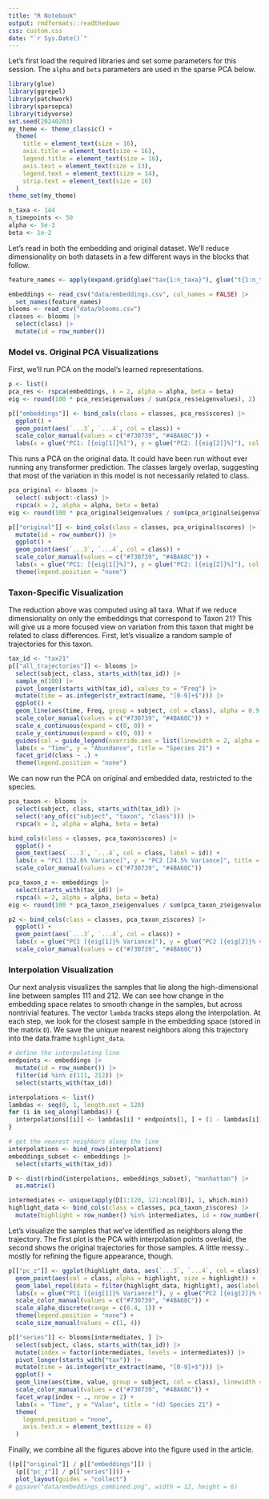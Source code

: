 ```yaml
---
title: "R Notebook"
output: rmdformats::readthedown
css: custom.css
date: "`r Sys.Date()`"
---
```


Let's first load the required libraries and set some parameters for this
session. The `alpha` and `beta` parameters are used in the sparse PCA below.

```r
library(glue)
library(ggrepel)
library(patchwork)
library(sparsepca)
library(tidyverse)
set.seed(20240203)
my_theme <- theme_classic() +
  theme(
    title = element_text(size = 16),
    axis.title = element_text(size = 16),
    legend.title = element_text(size = 16),
    axis.text = element_text(size = 13),
    legend.text = element_text(size = 14),
    strip.text = element_text(size = 16)
  )
theme_set(my_theme)

n_taxa <- 144
n_timepoints <- 50
alpha <- 5e-3
beta <- 1e-2
```

Let's read in both the embedding and original dataset. We'll reduce
dimensionality on both datasets in a few different ways in the blocks that
follow.

```r
feature_names <- apply(expand.grid(glue("tax{1:n_taxa}"), glue("t{1:n_timepoints}")), 1, paste, collapse = "_")

embeddings <- read_csv("data/embeddings.csv", col_names = FALSE) |>
  set_names(feature_names)
blooms <- read_csv("data/blooms.csv")
classes <- blooms |>
  select(class) |>
  mutate(id = row_number())
```

### Model vs. Original PCA Visualizations

First, we'll run PCA on the model's learned representations.

```r
p <- list()
pca_res <- rspca(embeddings, k = 2, alpha = alpha, beta = beta)
eig <- round(100 * pca_res$eigenvalues / sum(pca_res$eigenvalues), 2)

p[["embeddings"]] <- bind_cols(class = classes, pca_res$scores) |>
  ggplot() +
  geom_point(aes(`...3`, `...4`, col = class)) +
  scale_color_manual(values = c("#730739", "#4BA68C")) +
  labs(x = glue("PC1: [{eig[1]}%]"), y = glue("PC2: [{eig[2]}%]"), col = "Class", title = "(b) Model Embeddings")
```

This runs a PCA on the original data. It could have been run without ever
running any transformer prediction. The classes largely overlap, suggesting that
most of the variation in this model is not necessarily related to class.

```r
pca_original <- blooms |>
  select(-subject:-class) |>
  rspca(k = 2, alpha = alpha, beta = beta)
eig <- round(100 * pca_original$eigenvalues / sum(pca_original$eigenvalues), 2)

p[["original"]] <- bind_cols(class = classes, pca_original$scores) |>
  mutate(id = row_number()) |>
  ggplot() +
  geom_point(aes(`...3`, `...4`, col = class)) +
  scale_color_manual(values = c("#730739", "#4BA68C")) +
  labs(x = glue("PC1: [{eig[1]}%]"), y = glue("PC2: [{eig[2]}%]"), col = "Class", title = "(a) Original Data") +
  theme(legend.position = "none")
```

### Taxon-Specific Visualization

The reduction above was computed using all taxa. What if we reduce
dimensionality on only the embeddings that correspond to Taxon 21? This will
give us a more focused view on variation from this taxon that might be related
to class differences. First, let's visualize a random sample of trajectories
for this taxon.

```r
tax_id <- "tax21"
p[["all_trajectories"]] <- blooms |>
  select(subject, class, starts_with(tax_id)) |>
  sample_n(100) |>
  pivot_longer(starts_with(tax_id), values_to = "Freq") |>
  mutate(time = as.integer(str_extract(name, "[0-9]+$"))) |>
  ggplot() +
  geom_line(aes(time, Freq, group = subject, col = class), alpha = 0.9, linewidth = 0.8) +
  scale_color_manual(values = c("#730739", "#4BA68C")) +
  scale_x_continuous(expand = c(0, 0)) +
  scale_y_continuous(expand = c(0, 0)) +
  guides(col = guide_legend(override.aes = list(linewidth = 2, alpha = 1))) +
  labs(x = "Time", y = "Abundance", title = "Species 21") +
  facet_grid(class ~ .) +
  theme(legend.position = "none")
```

We can now run the PCA on original and embedded data, restricted to the species.

```r
pca_taxon <- blooms |>
  select(subject, class, starts_with(tax_id)) |>
  select(!any_of(c("subject", "taxon", "class"))) |>
  rspca(k = 2, alpha = alpha, beta = beta)

bind_cols(class = classes, pca_taxon$scores) |>
  ggplot() +
  geom_text(aes(`...3`, `...4`, col = class, label = id)) +
  labs(x = "PC1 [52.6% Variance]", y = "PC2 [24.5% Variance]", title = "PCA of Source Data [Species 21]") +
  scale_color_manual(values = c("#730739", "#4BA68C"))

pca_taxon_z <- embeddings |>
  select(starts_with(tax_id)) |>
  rspca(k = 2, alpha = alpha, beta = beta)
eig <- round(100 * pca_taxon_z$eigenvalues / sum(pca_taxon_z$eigenvalues), 2)

p2 <- bind_cols(class = classes, pca_taxon_z$scores) |>
  ggplot() +
  geom_point(aes(`...3`, `...4`, col = class)) +
  labs(x = glue("PC1 [{eig[1]}% Variance]"), y = glue("PC2 [{eig[2]}% variance]"), title = "PCA of Embeddings [Species 21]") +
  scale_color_manual(values = c("#730739", "#4BA68C"))
```

### Interpolation Visualization

Our next analysis visualizes the samples that lie along the high-dimensional
line between samples 111 and 212. We can see how change in the embedding space
relates to smooth change in the samples, but across nontrivial features. The
vector `lambda` tracks steps along the interpolation. At each step, we look for
the closest sample in the embedding space (stored in the matrix `D`). We save
the unique nearest neighbors along this trajectory into the data.frame 
`highlight_data`.

```r
# define the interpolating line
endpoints <- embeddings |>
  mutate(id = row_number()) |>
  filter(id %in% c(111, 212)) |>
  select(starts_with(tax_id))

interpolations <- list()
lambdas <- seq(0, 1, length.out = 120)
for (i in seq_along(lambdas)) {
  interpolations[[i]] <- lambdas[i] * endpoints[1, ] + (1 - lambdas[i]) * endpoints[2, ]
}

# get the nearest neighbors along the line
interpolations <- bind_rows(interpolations)
embeddings_subset <- embeddings |>
  select(starts_with(tax_id))

D <- dist(rbind(interpolations, embeddings_subset), "manhattan") |>
  as.matrix()

intermediates <- unique(apply(D[1:120, 121:ncol(D)], 1, which.min))
highlight_data <- bind_cols(class = classes, pca_taxon_z$scores) |>
  mutate(highlight = row_number() %in% intermediates, id = row_number())
```

Let's visualize the samples that we've identified as neighbors along the
trajectory. The first plot is the PCA with interpolation points overlaid, the
second shows the original trajectories for those samples. A little messy...
mostly for refining the figure appearance, though.

```r
p[["pc_z"]] <- ggplot(highlight_data, aes(`...3`, `...4`, col = class)) +
  geom_point(aes(col = class, alpha = highlight, size = highlight)) +
  geom_label_repel(data = filter(highlight_data, highlight), aes(label = id), nudge_x = -1.5) +
  labs(x = glue("PC1 [{eig[1]}% Variance]"), y = glue("PC2 [{eig[2]}% variance]"), title = "(c) Interpolation") +
  scale_color_manual(values = c("#730739", "#4BA68C")) +
  scale_alpha_discrete(range = c(0.4, 1)) +
  theme(legend.position = "none") +
  scale_size_manual(values = c(1, 4))

p[["series"]] <- blooms[intermediates, ] |>
  select(subject, class, starts_with(tax_id)) |>
  mutate(index = factor(intermediates, levels = intermediates)) |>
  pivot_longer(starts_with("tax")) |>
  mutate(time = as.integer(str_extract(name, "[0-9]+$"))) |>
  ggplot() +
  geom_line(aes(time, value, group = subject, col = class), linewidth = 0.9) +
  scale_color_manual(values = c("#730739", "#4BA68C")) +
  facet_wrap(index ~ ., nrow = 2) +
  labs(x = "Time", y = "Value", title = "(d) Species 21") +
  theme(
    legend.position = "none",
    axis.text.x = element_text(size = 8)
  )
```

Finally, we combine all the figures above into the figure used in the article.

```r
((p[["original"]] / p[["embeddings"]]) |
  (p[["pc_z"]] / p[["series"]])) +
  plot_layout(guides = "collect")
# ggsave("data/embeddings_combined.png", width = 12, height = 6)
```

